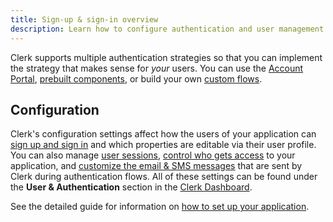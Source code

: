 ```yaml
---
title: Sign-up & sign-in overview
description: Learn how to configure authentication and user management for your Clerk application.
---
```


Clerk supports multiple authentication strategies so that you can implement the strategy that makes sense for _your_ users. You can use the [Account Portal](/docs/customization/account-portal/overview), [prebuilt components](/docs/components/overview), or build your own [custom flows](/docs/custom-flows/overview).

## Configuration

Clerk's configuration settings affect how the users of your application can [sign up and sign in](/docs/authentication/configuration/sign-up-sign-in-options) and which properties are editable via their user profile. You can also manage [user sessions](/docs/authentication/configuration/session-options), [control who gets access](/docs/authentication/configuration/restrictions) to your application, and [customize the email & SMS messages](/docs/authentication/configuration/email-sms-templates) that are sent by Clerk during authentication flows. All of these settings can be found under the **User & Authentication** section in the [Clerk Dashboard](https://dashboard.clerk.com/).

See the detailed guide for information on [how to set up your application](/docs/quickstarts/setup-clerk).
